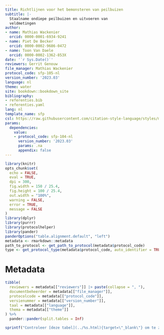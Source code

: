 ```yaml
---
title: Richtlijnen voor het bemonsteren van peilbuizen
subtitle: |-
  Staalname ondiepe peilbuizen en uitvoeren van
  veldmetingen
author:
- name: Mathias Wackenier
  orcid: 0000-0001-6934-9241
- name: Piet De Becker
  orcid: 0000-0002-9686-0472
- name: Toon Van Daele
  orcid: 0000-0002-1362-853X
date: '`r Sys.Date()`'
reviewers: Gerrit Genouw
file_manager: Mathias Wackenier
protocol_code: sfp-105-nl
version_number: '2023.03'
language: nl
theme: water
site: bookdown::bookdown_site
bibliography:
- referenties.bib
- referenties.yaml
lang: nl
template_name: sfp
csl: https://raw.githubusercontent.com/citation-style-language/styles/master/research-institute-for-nature-and-forest.csl
params:
  dependencies:
    value:
    - protocol_code: sfp-104-nl
      version_number: '2023.03'
      params: .na
      appendix: false
---
```


```{=html}
<!--
Instructies bij opmaak van het protocol:

Hieronder vind je de verschillende onderdelen van een protocol.
In de bijhorende losse `Rmd` bestanden vind je een beschrijving wat er bij elk onderdeel vermeld moet worden.
Het is in die bestanden dat je moet editeren.
Niet alle onderdelen zijn altijd van toepassing.
Laat in die gevallen de titels staan en vermeld expliciet "niet van toepassing".
-->
```
```r
library(knitr)
opts_chunk$set(
  echo = FALSE,
  eval = TRUE,
  dpi = 300,
  fig.width = 150 / 25.4,
  fig.height = 100 / 25.4,
  out.width = "100%",
  warning = FALSE,
  error = TRUE,
  message = FALSE
)
library(dplyr)
library(purrr)
library(protocolhelper)
library(pander)
panderOptions("table.alignment.default", "left")
metadata <- rmarkdown::metadata
path_to_protocol <- get_path_to_protocol(metadata$protocol_code)
type <- get_protocol_type(metadata$protocol_code, auto_identifier = TRUE)
```

# Metadata {.unnumbered}

```r
tibble(
  reviewers = metadata[["reviewers"]] |> paste(collapse = ", "),
  documentbeheerder = metadata[["file_manager"]],
  protocolcode = metadata[["protocol_code"]],
  versienummer = metadata[["version_number"]],
  taal = metadata[["language"]],
  thema = metadata[["theme"]]
) %>%
  pander::pander(split.tables = Inf)
```

```r
sprintf("Controleer [deze tabel](../%s.html){target=\"_blank\"} om te zien of een meer recente versie beschikbaar is.", type) |> cat() # nolint
```
